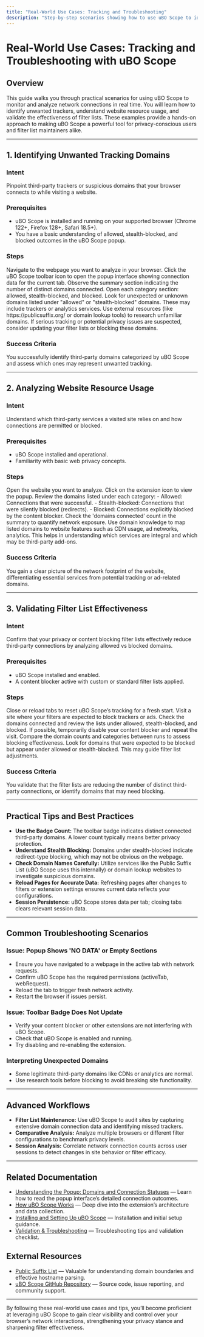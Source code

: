 ```yaml
---
title: "Real-World Use Cases: Tracking and Troubleshooting"
description: "Step-by-step scenarios showing how to use uBO Scope to identify unwanted tracking, analyze website resource usage, and validate filter list effectiveness. Includes sample workflows for users and filter maintainers."
---
```


# Real-World Use Cases: Tracking and Troubleshooting with uBO Scope

## Overview
This guide walks you through practical scenarios for using uBO Scope to monitor and analyze network connections in real time. You will learn how to identify unwanted trackers, understand website resource usage, and validate the effectiveness of filter lists. These examples provide a hands-on approach to making uBO Scope a powerful tool for privacy-conscious users and filter list maintainers alike.

---

## 1. Identifying Unwanted Tracking Domains

### Intent
Pinpoint third-party trackers or suspicious domains that your browser connects to while visiting a website.

### Prerequisites
- uBO Scope is installed and running on your supported browser (Chrome 122+, Firefox 128+, Safari 18.5+).
- You have a basic understanding of allowed, stealth-blocked, and blocked outcomes in the uBO Scope popup.

### Steps

<Steps>
<Step title="Visit the Target Website">
Navigate to the webpage you want to analyze in your browser.
</Step>
<Step title="Open the uBO Scope Popup">
Click the uBO Scope toolbar icon to open the popup interface showing connection data for the current tab.
</Step>
<Step title="Review the Domain Counts and Categories">
Observe the summary section indicating the number of distinct domains connected.
Open each category section: allowed, stealth-blocked, and blocked.
</Step>
<Step title="Spot Tracking Domains">
Look for unexpected or unknown domains listed under "allowed" or "stealth-blocked" domains.
These may include trackers or analytics services.
</Step>
<Step title="Investigate Domains">
Use external resources (like https://publicsuffix.org/ or domain lookup tools) to research unfamiliar domains.
If serious tracking or potential privacy issues are suspected, consider updating your filter lists or blocking these domains.
</Step>
</Steps>

### Success Criteria
You successfully identify third-party domains categorized by uBO Scope and assess which ones may represent unwanted tracking.

---

## 2. Analyzing Website Resource Usage

### Intent
Understand which third-party services a visited site relies on and how connections are permitted or blocked.

### Prerequisites
- uBO Scope installed and operational.
- Familiarity with basic web privacy concepts.

### Steps

<Steps>
<Step title="Navigate to the Website">
Open the website you want to analyze.
</Step>
<Step title="Open uBO Scope popup">
Click on the extension icon to view the popup.
</Step>
<Step title="Note Connection Outcomes">
Review the domains listed under each category:
  - Allowed: Connections that were successful.
  - Stealth-blocked: Connections that were silently blocked (redirects).
  - Blocked: Connections explicitly blocked by the content blocker.
</Step>
<Step title="Count the Distinct Domains">
Check the 'domains connected' count in the summary to quantify network exposure.
</Step>
<Step title="Correlate Domains to Website Features">
Use domain knowledge to map listed domains to website features such as CDN usage, ad networks, analytics.
This helps in understanding which services are integral and which may be third-party add-ons.
</Step>
</Steps>

### Success Criteria
You gain a clear picture of the network footprint of the website, differentiating essential services from potential tracking or ad-related domains.

---

## 3. Validating Filter List Effectiveness

### Intent
Confirm that your privacy or content blocking filter lists effectively reduce third-party connections by analyzing allowed vs blocked domains.

### Prerequisites
- uBO Scope installed and enabled.
- A content blocker active with custom or standard filter lists applied.

### Steps

<Steps>
<Step title="Clear Current Session Data">
Close or reload tabs to reset uBO Scope’s tracking for a fresh start.
</Step>
<Step title="Browse a Target Site with Filters Enabled">
Visit a site where your filters are expected to block trackers or ads.
</Step>
<Step title="Open the uBO Scope Popup and Observe Counts">
Check the domains connected and review the lists under allowed, stealth-blocked, and blocked.
</Step>
<Step title="Compare Domain Counts with and without Filters">
If possible, temporarily disable your content blocker and repeat the visit.
Compare the domain counts and categories between runs to assess blocking effectiveness.
</Step>
<Step title="Identify False Negatives or Positives">
Look for domains that were expected to be blocked but appear under allowed or stealth-blocked.
This may guide filter list adjustments.
</Step>
</Steps>

### Success Criteria
You validate that the filter lists are reducing the number of distinct third-party connections, or identify domains that may need blocking.

---

## Practical Tips and Best Practices
- **Use the Badge Count:** The toolbar badge indicates distinct connected third-party domains. A lower count typically means better privacy protection.
- **Understand Stealth Blocking:** Domains under stealth-blocked indicate redirect-type blocking, which may not be obvious on the webpage.
- **Check Domain Names Carefully:** Utilize services like the Public Suffix List (uBO Scope uses this internally) or domain lookup websites to investigate suspicious domains.
- **Reload Pages for Accurate Data:** Refreshing pages after changes to filters or extension settings ensures current data reflects your configurations.
- **Session Persistence:** uBO Scope stores data per tab; closing tabs clears relevant session data.

---

## Common Troubleshooting Scenarios

### Issue: Popup Shows 'NO DATA' or Empty Sections
- Ensure you have navigated to a webpage in the active tab with network requests.
- Confirm uBO Scope has the required permissions (activeTab, webRequest).
- Reload the tab to trigger fresh network activity.
- Restart the browser if issues persist.

### Issue: Toolbar Badge Does Not Update
- Verify your content blocker or other extensions are not interfering with uBO Scope.
- Check that uBO Scope is enabled and running.
- Try disabling and re-enabling the extension.

### Interpreting Unexpected Domains
- Some legitimate third-party domains like CDNs or analytics are normal.
- Use research tools before blocking to avoid breaking site functionality.

---

## Advanced Workflows

- **Filter List Maintenance:** Use uBO Scope to audit sites by capturing extensive domain connection data and identifying missed trackers.
- **Comparative Analysis:** Analyze multiple browsers or different filter configurations to benchmark privacy levels.
- **Session Analysis:** Correlate network connection counts across user sessions to detect changes in site behavior or filter efficacy.

---

## Related Documentation
- [Understanding the Popup: Domains and Connection Statuses](https://docs.example.com/guides/network-insights-common-workflows/understanding-popup) — Learn how to read the popup interface’s detailed connection outcomes.
- [How uBO Scope Works](https://docs.example.com/overview/architecture-features/how-ubo-scope-works) — Deep dive into the extension’s architecture and data collection.
- [Installing and Setting Up uBO Scope](https://docs.example.com/guides/getting-started-ubo-scope/installation-walkthrough) — Installation and initial setup guidance.
- [Validation & Troubleshooting](https://docs.example.com/getting-started/first-steps-usage-validation/validation-and-troubleshooting) — Troubleshooting tips and validation checklist.

## External Resources
- [Public Suffix List](https://publicsuffix.org/) — Valuable for understanding domain boundaries and effective hostname parsing.
- [uBO Scope GitHub Repository](https://github.com/gorhill/uBO-Scope) — Source code, issue reporting, and community support.

---

By following these real-world use cases and tips, you’ll become proficient at leveraging uBO Scope to gain clear visibility and control over your browser’s network interactions, strengthening your privacy stance and sharpening filter effectiveness.